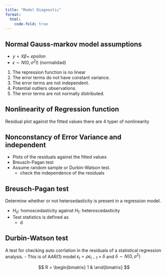 ```yaml
---
title: "Model Diagnostic"
format:
  html:
    code-fold: true
---
```



## Normal Gauss-markov model assumptions

- $y=X\beta + \ epsilon$
- $\epsilon \sim N(0, \sigma^2I)$ (normalidad)


1. The repression function is no linear
2. The error terms do not have constant variance.
3. The error terms are not independent.
4. Potential outliers observations.
5. The error terms are not normally distributed.

## Nonlinearity of Regression function

Residual plot against the fitted values
there are 4 typer of nonlinearity


## Nonconstancy of Error Variance and independent

- Plots of the residuals against the fitted values 
- Breusch-Pagan test 
- Assume random sample or Durbin-Watson test.
  - check the independence of the residuals

## Breusch-Pagan test

Determine whether or not hetersedasticity is present in a 
regression model.

- $H_0$: homoscedasticity against $H_1$: heteroscedasticity
- Test statistics is defined as 
  - d

## Durbin-Watson test 

A test for checking auto corrlation in the residuals of a statistical 
regression analysis. 
- This is of AAR(1) model $\epsilon_t = \rho \epsilon_{t-1} + \delta$ and $\delta \sim N(0, \sigma^2)$

$$
R = \begin{bmatrix}
  1 & 
\end{bmatrix}
$$
